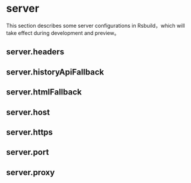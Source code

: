 # server

This section describes some server configurations in Rsbuild，which will take effect during development and preview。

## server.headers


<Headers />

## server.historyApiFallback


<HistoryApiFallback />

## server.htmlFallback


<HtmlFallback />

## server.host


<Host />

## server.https


<Https />

## server.port


<Port />

## server.proxy


<Proxy />
